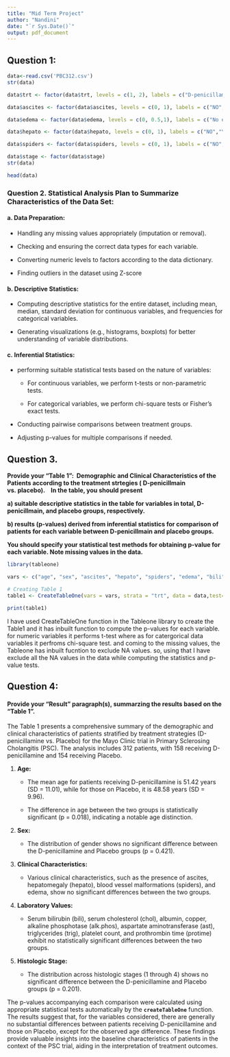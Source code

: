 ```yaml
---
title: "Mid Term Project"
author: "Nandini"
date: "`r Sys.Date()`"
output: pdf_document
---
```


## Question 1:

```r
data<-read.csv('PBC312.csv')
str(data)
```

```r
data$trt <- factor(data$trt, levels = c(1, 2), labels = c("D-penicillamine", "Placebo"))

data$ascites <- factor(data$ascites, levels = c(0, 1), labels = c("NO","YES"))

data$edema <- factor(data$edema, levels = c(0, 0.5,1), labels = c("No edema","Untreated","Succesfully Treated"))

data$hepato <- factor(data$hepato, levels = c(0, 1), labels = c("NO","YES"))

data$spiders <- factor(data$spiders, levels = c(0, 1), labels = c("NO","YES"))

data$stage <- factor(data$stage)
str(data)
```

```r
head(data)
```

### **Question 2.  Statistical Analysis Plan to Summarize Characteristics of the Data Set:**

#### a. Data Preparation:

-   Handling any missing values appropriately (imputation or removal).

-   Checking and ensuring the correct data types for each variable.

-   Converting numeric levels to factors according to the data dictionary.

-   Finding outliers in the dataset using Z-score

#### b. Descriptive Statistics:

-   Computing descriptive statistics for the entire dataset, including mean, median, standard deviation for continuous variables, and frequencies for categorical variables.

-   Generating visualizations (e.g., histograms, boxplots) for better understanding of variable distributions.

#### c. Inferential Statistics:

-   performing suitable statistical tests based on the nature of variables:

    -   For continuous variables, we perform t-tests or non-parametric tests.

    -   For categorical variables, we perform chi-square tests or Fisher's exact tests.

-   Conducting pairwise comparisons between treatment groups.

-   Adjusting p-values for multiple comparisons if needed.

## Question 3.

**Provide your "Table 1":  Demographic and Clinical Characteristics of the Patients according to the treatment strtegies ( D-penicillmain vs. placebo).    In the table, you should present**

**a) suitable descriptive statistics in the table for variables in total, D-penicillmain, and placebo groups, respectively.**

**b) results (p-values) derived from inferential statistics for comparison of patients for each variable between D-penicillmain and placebo groups.**

**You should specify your statistical test methods for obtaining p-value for each variable. Note missing values in the data.** 

```r
library(tableone)

vars <- c("age", "sex", "ascites", "hepato", "spiders", "edema", "bili", "chol", "albumin","copper","alk.phos",	"ast", "trig",	"platelet",	"protime",	"stage")

# Creating Table 1
table1 <- CreateTableOne(vars = vars, strata = "trt", data = data,test=TRUE ,includeNA = FALSE)

print(table1)
```

I have used CreateTableOne function in the Tableone library to create the Table1 and it has inbuilt function to compute the p-values for each variable. for numeric variables it performs t-test where as for catergorical data variables it perfroms chi-square test. and coming to the missing values, the Tableone has inbuilt fucntion to exclude NA values. so, using that I have exclude all the NA values in the data while computing the statistics and p-value tests.

## Question 4: 

#### Provide your "Result" paragraph(s), summarzing the results based on the "Table 1".

The Table 1 presents a comprehensive summary of the demographic and clinical characteristics of patients stratified by treatment strategies (D-penicillamine vs. Placebo) for the Mayo Clinic trial in Primary Sclerosing Cholangitis (PSC). The analysis includes 312 patients, with 158 receiving D-penicillamine and 154 receiving Placebo.

1.  **Age:**

    -   The mean age for patients receiving D-penicillamine is 51.42 years (SD = 11.01), while for those on Placebo, it is 48.58 years (SD = 9.96).

    -   The difference in age between the two groups is statistically significant (p = 0.018), indicating a notable age distinction.

2.  **Sex:**

    -   The distribution of gender shows no significant difference between the D-penicillamine and Placebo groups (p = 0.421).

3.  **Clinical Characteristics:**

    -   Various clinical characteristics, such as the presence of ascites, hepatomegaly (hepato), blood vessel malformations (spiders), and edema, show no significant differences between the two groups.

4.  **Laboratory Values:**

    -   Serum bilirubin (bili), serum cholesterol (chol), albumin, copper, alkaline phosphotase (alk.phos), aspartate aminotransferase (ast), triglycerides (trig), platelet count, and prothrombin time (protime) exhibit no statistically significant differences between the two groups.

5.  **Histologic Stage:**

    -   The distribution across histologic stages (1 through 4) shows no significant difference between the D-penicillamine and Placebo groups (p = 0.201).

The p-values accompanying each comparison were calculated using appropriate statistical tests automatically by the **`createTableOne`** function. The results suggest that, for the variables considered, there are generally no substantial differences between patients receiving D-penicillamine and those on Placebo, except for the observed age difference. These findings provide valuable insights into the baseline characteristics of patients in the context of the PSC trial, aiding in the interpretation of treatment outcomes.
